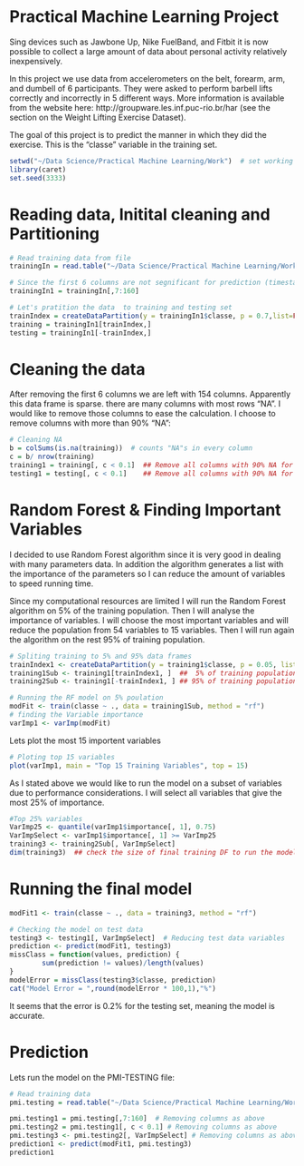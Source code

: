 Practical Machine Learning Project
========================================================
Sing devices such as Jawbone Up, Nike FuelBand, and Fitbit it is now possible to collect a large amount of data about personal activity relatively inexpensively.  

In this project we use data from accelerometers on the belt, forearm, arm, and dumbell of 6 participants. They were asked to perform barbell lifts correctly and incorrectly in 5 different ways. More information is available from the website here: http://groupware.les.inf.puc-rio.br/har (see the section on the Weight Lifting Exercise Dataset).  

The goal of this project is to predict the manner in which they did the exercise. This is the "classe" variable in the training set.  


```r
setwd("~/Data Science/Practical Machine Learning/Work")  # set working directory
library(caret)
set.seed(3333)
```

# Reading data, Initital cleaning and Partitioning

```r

# Read training data from file
trainingIn = read.table("~/Data Science/Practical Machine Learning/Work/pml-training.csv", sep = ",", header = TRUE , na.strings = c("","NA"))

# Since the first 6 columns are not segnificant for prediction (timestamps and user name) I decided to remove them:
trainingIn1 = trainingIn[,7:160]

# Let's pratition the data  to training and testing set
trainIndex = createDataPartition(y = trainingIn1$classe, p = 0.7,list=FALSE)
training = trainingIn1[trainIndex,]
testing = trainingIn1[-trainIndex,]
```

# Cleaning the data
After removing the first 6 columns we are left with 154 columns. Apparently this data frame is sparse. there
are many columns with most rows "NA". I would like to remove those columns to ease the calculation. I choose to remove
columns with more than 90% "NA":

```r
# Cleaning NA
b = colSums(is.na(training))  # counts "NA"s in every column
c = b/ nrow(training) 
training1 = training[, c < 0.1]  ## Remove all columns with 90% NA for training data
testing1 = testing[, c < 0.1]    ## Remove all columns with 90% NA for testing data
```


# Random Forest & Finding Important Variables

I decided to use Random Forest algorithm since it is very good in dealing with many parameters data. In addition the algorithm generates a list with the importance of the parameters so I can reduce the amount of variables to speed running time.  

Since my computational resources are limited I will run the Random Forest algorithm on 5% of the training population. Then I will analyse the importance of variables. I will choose the most important variables and will reduce the population from 54 variables to 15 variables. Then I will run again the algorithm on the rest 95% of training population.



```r
# Spliting training to 5% and 95% data frames
trainIndex1 <- createDataPartition(y = training1$classe, p = 0.05, list = F)
training1Sub <- training1[trainIndex1, ]  ##  5% of training population
training2Sub <- training1[-trainIndex1, ] ## 95% of training population

# Running the RF model on 5% poulation
modFit <- train(classe ~ ., data = training1Sub, method = "rf")
# finding the Variable importance
varImp1 <- varImp(modFit)

```

Lets plot the most 15 importent variables

```r
# Ploting top 15 variables
plot(varImp1, main = "Top 15 Training Variables", top = 15)

```

As I stated above we would like to run the model on a subset of variables due to performance considerations. I will select all variables that give the most 25% of importance.

```r
#Top 25% variables
VarImp25 <- quantile(varImp1$importance[, 1], 0.75)
VarImpSelect <- varImp1$importance[, 1] >= VarImp25
training3 <- training2Sub[, VarImpSelect]
dim(training3)  ## check the size of final training DF to run the model
```

# Running the final model
```r
modFit1 <- train(classe ~ ., data = training3, method = "rf")
```

```r
# Checking the model on test data
testing3 <- testing1[, VarImpSelect]  # Reducing test data variables
prediction <- predict(modFit1, testing3)
missClass = function(values, prediction) {
        sum(prediction != values)/length(values)
}
modelError = missClass(testing3$classe, prediction)
cat("Model Error = ",round(modelError * 100,1),"%")
```

It seems that the error is 0.2% for the testing set, meaning the model is accurate.

# Prediction

Lets run the model on the PMI-TESTING file:

```r
# Read training data
pmi.testing = read.table("~/Data Science/Practical Machine Learning/Work/pml-testing.csv", sep = ",", header = TRUE , na.strings = c("","NA"))

pmi.testing1 = pmi.testing[,7:160]  # Removing columns as above
pmi.testing2 = pmi.testing1[, c < 0.1] # Removing columns as above
pmi.testing3 <- pmi.testing2[, VarImpSelect] # Removing columns as above
prediction1 <- predict(modFit1, pmi.testing3)
prediction1
```
